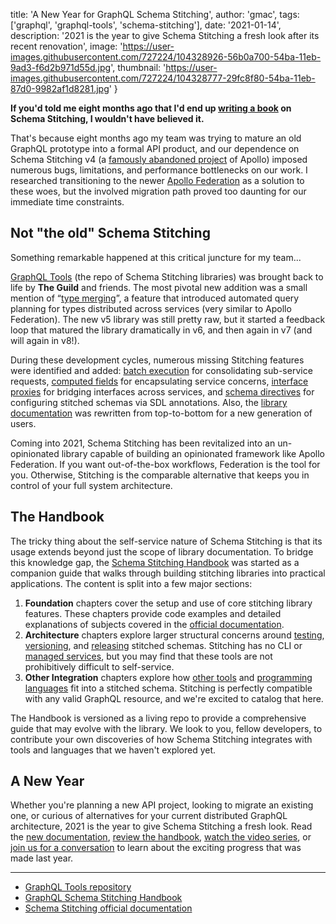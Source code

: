 
  title: 'A New Year for GraphQL Schema Stitching',
  author: 'gmac',
  tags: ['graphql', 'graphql-tools', 'schema-stitching'],
  date: '2021-01-14',
  description:
    '2021 is the year to give Schema Stitching a fresh look after its recent renovation',
  image:
    'https://user-images.githubusercontent.com/727224/104328926-56b0a700-54ba-11eb-9ad3-f6d2b971d55d.jpg',
  thumbnail:
    'https://user-images.githubusercontent.com/727224/104328777-29fc8f80-54ba-11eb-87d0-9982af1d8281.jpg'
}


**If you'd told me eight months ago that I'd end up [writing a book](https://github.com/gmac/schema-stitching-handbook) on Schema Stitching, I wouldn't have believed it.**

That's because eight months ago my team was trying to mature an old GraphQL prototype into a formal API product, and our dependence on Schema Stitching v4 (a [famously abandoned project](https://www.apollographql.com/docs/federation/migrating-from-stitching/) of Apollo) imposed numerous bugs, limitations, and performance bottlenecks on our work. I researched transitioning to the newer [Apollo Federation](https://www.apollographql.com/docs/federation/) as a solution to these woes, but the involved migration path proved too daunting for our immediate time constraints.

## Not "the old" Schema Stitching

Something remarkable happened at this critical juncture for my team...

[GraphQL Tools](https://www.graphql-tools.com/docs/introduction/) (the repo of Schema Stitching libraries) was brought back to life by **The Guild** and friends.
The most pivotal new addition was a small mention of “[type merging](https://www.graphql-tools.com/docs/stitch-type-merging)”, a feature that introduced automated query planning for types distributed across services (very similar to Apollo Federation). The new v5 library was still pretty raw, but it started a feedback loop that matured the library dramatically in v6, and then again in v7 (and will again in v8!).

During these development cycles, numerous missing Stitching features were identified and added: [batch execution](https://github.com/gmac/schema-stitching-handbook/wiki/Batching-Arrays-and-Queries#what-is-query-batching) for consolidating sub-service requests, [computed fields](https://www.graphql-tools.com/docs/stitch-type-merging#computed-fields) for encapsulating service concerns, [interface proxies](https://www.graphql-tools.com/docs/stitch-type-merging#computed-fields) for bridging interfaces across services, and [schema directives](https://www.graphql-tools.com/docs/stitch-directives-sdl) for configuring stitched schemas via SDL annotations. Also, the [library documentation](https://www.graphql-tools.com/docs/stitch-combining-schemas) was rewritten from top-to-bottom for a new generation of users.

Coming into 2021, Schema Stitching has been revitalized into an un-opinionated library capable of building an opinionated framework like Apollo Federation. If you want out-of-the-box workflows, Federation is the tool for you. Otherwise, Stitching is the comparable alternative that keeps you in control of your full system architecture.

## The Handbook

The tricky thing about the self-service nature of Schema Stitching is that its usage extends beyond just the scope of library documentation. To bridge this knowledge gap, the [Schema Stitching Handbook](https://github.com/gmac/schema-stitching-handbook) was started as a companion guide that walks through building stitching libraries into practical applications. The content is split into a few major sections:

1. **Foundation** chapters cover the setup and use of core stitching library features. These chapters provide code examples and detailed explanations of subjects covered in the [official documentation](https://www.graphql-tools.com/docs/stitch-combining-schemas).
2. **Architecture** chapters explore larger structural concerns around [testing](https://github.com/gmac/schema-stitching-handbook/blob/master/continuous-integration-testing), [versioning](https://github.com/gmac/schema-stitching-handbook/blob/master/versioning-schema-releases), and [releasing](https://github.com/gmac/schema-stitching-handbook/blob/master/hot-schema-reloading) stitched schemas. Stitching has no CLI or [managed services](https://www.apollographql.com/docs/federation/managed-federation/overview/), but you may find that these tools are not prohibitively difficult to self-service.
3. **Other Integration** chapters explore how [other tools](https://github.com/gmac/schema-stitching-handbook/tree/master/federation-services) and [programming languages](https://github.com/gmac/schema-stitching-handbook/tree/master/subservice-languages/ruby) fit into a stitched schema. Stitching is perfectly compatible with any valid GraphQL resource, and we're excited to catalog that here.

The Handbook is versioned as a living repo to provide a comprehensive guide that may evolve with the library. We look to you, fellow developers, to contribute your own discoveries of how Schema Stitching integrates with tools and languages that we haven't explored yet.

## A New Year

Whether you're planning a new API project, looking to migrate an existing one, or curious of alternatives for your current distributed GraphQL architecture, 2021 is the year to give Schema Stitching a fresh look. Read the [new documentation](https://www.graphql-tools.com/docs/stitch-combining-schemas), [review the handbook](https://github.com/gmac/schema-stitching-handbook), [watch the video series](https://www.youtube.com/watch?v=8-mZqjgIdiI&list=PLTJ2vmU3jbWy6JntdRQZAmy0mcpYu2OD1), or [join us for a conversation](https://github.com/ardatan/graphql-tools/discussions) to learn about the exciting progress that was made last year.

---

- [GraphQL Tools repository](https://github.com/ardatan/graphql-tools)
- [GraphQL Schema Stitching Handbook](https://github.com/gmac/schema-stitching-handbook)
- [Schema Stitching official documentation](https://www.graphql-tools.com/docs/stitch-combining-schemas)
